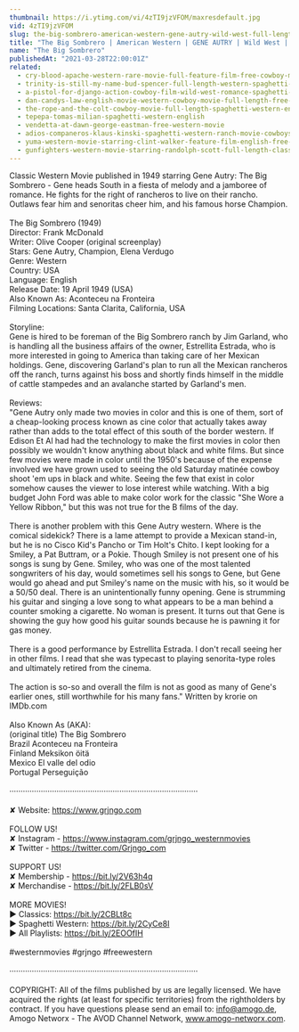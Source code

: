 ```yaml
---
thumbnail: https://i.ytimg.com/vi/4zTI9jzVFOM/maxresdefault.jpg
vid: 4zTI9jzVFOM
slug: the-big-sombrero-american-western-gene-autry-wild-west-full-length-english
title: "The Big Sombrero | American Western | GENE AUTRY | Wild West | Full Length | English"
name: "The Big Sombrero"
publishedAt: "2021-03-28T22:00:01Z"
related:
  - cry-blood-apache-western-rare-movie-full-feature-film-free-cowboy-movie
  - trinity-is-still-my-name-bud-spencer-full-length-western-spaghetti-western-full-movie
  - a-pistol-for-django-action-cowboy-film-wild-west-romance-spaghetti-movie-full-length
  - dan-candys-law-english-movie-western-cowboy-movie-full-length-free-movie-on-youtube
  - the-rope-and-the-colt-cowboy-movie-full-length-spaghetti-western-english-free-full-westerns
  - tepepa-tomas-milian-spaghetti-western-english
  - vendetta-at-dawn-george-eastman-free-western-movie
  - adios-companeros-klaus-kinski-spaghetti-western-ranch-movie-cowboys
  - yuma-western-movie-starring-clint-walker-feature-film-english-free-movie-full-length-youtube
  - gunfighters-western-movie-starring-randolph-scott-full-length-classic-feature-film-english
---
```


Classic Western Movie published in 1949 starring Gene Autry: The Big Sombrero - Gene heads South in a fiesta of melody and a jamboree of romance. He fights for the right of rancheros to live on their rancho. Outlaws fear him and senoritas cheer him, and his famous horse Champion.<br />
<br />
The Big Sombrero (1949)<br />
Director: Frank McDonald<br />
Writer: Olive Cooper (original screenplay)<br />
Stars: Gene Autry, Champion, Elena Verdugo<br />
Genre: Western<br />
Country: USA<br />
Language: English<br />
Release Date: 19 April 1949 (USA) <br />
Also Known As: Aconteceu na Fronteira <br />
Filming Locations: Santa Clarita, California, USA<br />
<br />
Storyline:<br />
Gene is hired to be foreman of the Big Sombrero ranch by Jim Garland, who is handling all the business affairs of the owner, Estrellita Estrada, who is more interested in going to America than taking care of her Mexican holdings. Gene, discovering Garland's plan to run all the Mexican rancheros off the ranch, turns against his boss and shortly finds himself in the middle of cattle stampedes and an avalanche started by Garland's men.<br />
<br />
Reviews:<br />
"Gene Autry only made two movies in color and this is one of them, sort of a cheap-looking process known as cine color that actually takes away rather than adds to the total effect of this south of the border western. If Edison Et Al had had the technology to make the first movies in color then possibly we wouldn't know anything about black and white films. But since few movies were made in color until the 1950's because of the expense involved we have grown used to seeing the old Saturday matinée cowboy shoot 'em ups in black and white. Seeing the few that exist in color somehow causes the viewer to lose interest while watching. With a big budget John Ford was able to make color work for the classic "She Wore a Yellow Ribbon," but this was not true for the B films of the day.<br />
<br />
There is another problem with this Gene Autry western. Where is the comical sidekick? There is a lame attempt to provide a Mexican stand-in, but he is no Cisco Kid's Pancho or Tim Holt's Chito. I kept looking for a Smiley, a Pat Buttram, or a Pokie. Though Smiley is not present one of his songs is sung by Gene. Smiley, who was one of the most talented songwriters of his day, would sometimes sell his songs to Gene, but Gene would go ahead and put Smiley's name on the music with his, so it would be a 50/50 deal. There is an unintentionally funny opening. Gene is strumming his guitar and singing a love song to what appears to be a man behind a counter smoking a cigarette. No woman is present. It turns out that Gene is showing the guy how good his guitar sounds because he is pawning it for gas money.<br />
<br />
There is a good performance by Estrellita Estrada. I don't recall seeing her in other films. I read that she was typecast to playing senorita-type roles and ultimately retired from the cinema.<br />
<br />
The action is so-so and overall the film is not as good as many of Gene's earlier ones, still worthwhile for his many fans." Written by krorie on IMDb.com <br />
<br />
Also Known As (AKA):<br />
(original title) The Big Sombrero<br />
Brazil Aconteceu na Fronteira<br />
Finland Meksikon öitä<br />
Mexico El valle del odio<br />
Portugal Perseguição<br />
<br />
····················································································<br />
<br />
✘ Website: https://www.grjngo.com<br />
<br />
FOLLOW US!<br />
✘ Instagram - https://www.instagram.com/grjngo_westernmovies<br />
✘ Twitter - https://twitter.com/Grjngo_com<br />
<br />
SUPPORT US!<br />
✘ Membership - https://bit.ly/2V63h4q<br />
✘ Merchandise - https://bit.ly/2FLB0sV<br />
<br />
MORE MOVIES! <br />
► Classics: https://bit.ly/2CBLt8c <br />
► Spaghetti Western: https://bit.ly/2CyCe8I <br />
► All Playlists: https://bit.ly/2EOOfIH <br />
<br />
#westernmovies #grjngo #freewestern<br />
<br />
····················································································<br />
<br />
COPYRIGHT: All of the films published by us are legally licensed. We have acquired the rights (at least for specific territories) from the rightholders by contract. If you have questions please send an email to: info@amogo.de, Amogo Networx - The AVOD Channel Network, www.amogo-networx.com.